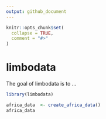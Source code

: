 ```yaml
---
output: github_document
---
```


<!-- README.md is generated from README.Rmd. Please edit that file -->

```r
knitr::opts_chunk$set(
  collapse = TRUE,
  comment = "#>"
)
```

# limbodata

<!-- badges: start -->
<!-- badges: end -->

The goal of limbodata is to ...

```r
library(limbodata)

africa_data  <- create_africa_data()
africa_data
```

